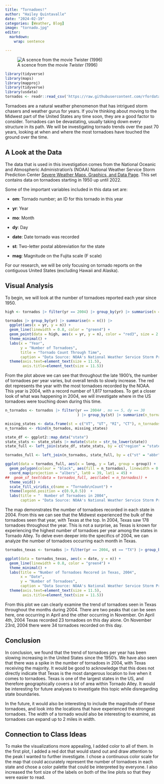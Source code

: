 ```yaml
---
title: "Tornadoes!"
author: "Hailey Quintavalle"
date: "2024-02-19"
categories: [Weather, Blog]
image: "tornado.jpg"
editor: 
  markdown: 
    wrap: sentence

---
```


![A scence from the movie *Twister* (1996)](twister.jpg)

```r
library(tidyverse)
library(maps)
library(mapproj)
library(tidyverse)
library(usdata)
tornados <- readr::read_csv('https://raw.githubusercontent.com/rfordatascience/tidytuesday/master/data/2023/2023-05-16/tornados.csv')
```

Tornadoes are a natural weather phenomenon that has intrigued storm chasers and weather gurus for years. If you're thinking about moving to the Midwest part of the United States any time soon, they are a good factor to consider. Tornadoes can be devastating, usually taking down every structure in its path. We will be investigating tornado trends over the past 70 years, looking at when and where the most tornadoes have touched the ground over the time. 
 
## A Look at the Data

The data that is used in this investigation comes from the National Oceanic and Atmospheric Administration's (NOAA) National Weather Service Storm Prediction Center [Severe Weather Maps, Graphics, and Data Page](https://www.spc.noaa.gov/wcm/#data). This set contains data on tornadoes starting in 1950 up until 2022. 

Some of the important variables included in this data set are: 

- **om**: Tornado number; an ID for this tornado in this year

- **yr**: Year

- **mo**: Month

- **dy**: Day 

- **date**: Date tornado was recorded

- **st**: Two-letter postal abbreviation for the state 

- **mag**: Magnitude on the Fujita scale (F scale)

For our research, we will be only focusing on tornado reports on the contiguous United States (excluding Hawaii and Alaska). 

## Visual Analysis

To begin, we will look at the number of tornadoes reported each year since 1950. 

```r
high <- tornados |> filter(yr == 2004) |> group_by(yr) |> summarise(n = n())

tornados |> group_by(yr) |> summarise(n = n()) |>
  ggplot(aes(x = yr, y = n)) + 
  geom_line(linewidth = 0.8, color = "green4") +
  geom_point(data = high, aes(x = yr, y = n), color = "red3", size = 2.5) +
  theme_minimal() +
  labs(x = "Year", 
       y = "Number of Tornadoes", 
       title = "Tornado Count Through Time",
       caption = "Data Source: NOAA's National Weather Service Storm Prediction Center") +
  theme(axis.text=element_text(size = 11.5),
        axis.title=element_text(size = 11.5))
```

From the plot above we can see that throughout the late 1900's, the number of tornadoes per year varies, but overall tends to slowly increase. The red dot represents the year with the most tornadoes recorded by the NOAA. This year is 2004, with a record number of 1,817 tornadoes. To get a closer look of what was happening in 2004, we will investigate where in the US tornadoes were touching down during this time. 

```r
n_tornados <- tornados |> filter(yr == 2004# , mo == 5, dy == 30
                                 ) |> group_by(st) |> summarize(n_tornados = n()) 

missing_states <- data.frame(st = c("VT", "UT", "RI", "CT"), n_tornados = 0)
n_tornados <- rbind(n_tornados, missing_states)

state_df <- ggplot2::map_data("state") 
state_stats <- state_stats |> mutate(state = str_to_lower(state)) 
state_full <- left_join(state_df, state_stats, by = c("region" = "state")) 

tornados_full <- left_join(n_tornados, state_full, by = c("st" = "abbr"))
```


```r
ggplot(data = tornados_full, aes(x = long, y = lat, group = group)) +
  geom_polygon(colour = "black", aes(fill = n_tornados), linewidth = 0.8) +
  coord_map(projection = "albers", lat0 = 39, lat1 = 45) +
##  geom_sf_text(data = tornados_full, aes(label = n_tornados)) +
  theme_void() + 
  scale_fill_viridis_c(name = "Tornado\nCount") +
  theme(legend.position = c(0.9,0.5))  +
  labs(title = "  Number of Tornadoes in 2004",
       caption = "Data Source: NOAA's National Weather Service Storm Prediction Center  ")
```

The map demonstrates the number of tornadoes recorded in each state in 2004. From this we can see that the Midwest experienced the bulk of the tornadoes seen that year, with Texas at the top. In 2004, Texas saw 178 tornadoes throughout the year. This is not a surprise, as Texas is known for experiencing the highest number of tornadoes per year among the states in Tornado Alley. To delve even deeper into the specifics of 2004, we can analyze the number of tornadoes occurring each month in Texas.

```r
tornados_texas <- tornados |> filter(yr == 2004, st == "TX") |> group_by(date) |> summarise(n = n())

ggplot(data = tornados_texas, aes(x = date, y = n)) + 
  geom_line(linewidth = 0.8, color = "green4") +
  theme_minimal() +
  labs(title = "Number of Tornadoes Recored in Texas, 2004",
       x = "Date",
       y = "Number of Tornadoes",
       caption = "Data Source: NOAA's National Weather Service Storm Prediction Center") +
  theme(axis.text=element_text(size = 11.5),
        axis.title=element_text(size = 11.5))
```

From this plot we can clearly examine the trend of tornadoes seen in Texas throughout the months during 2004. There are two peaks that can be seen here, one occurring in April and the other occurring in November. On April 4th, 2004 Texas recorded 23 tornadoes on this day alone. On November 23rd, 2004 there were 34 tornadoes recorded on this day. 

## Conclusion

In conclusion, we found that the trend of tornadoes per year has been slowing increasing in the United States since the 1950's. We have also seen that there was a spike in the number of tornadoes in 2004, with Texas receiving the majority. It would be good to acknowledge that this does not directly indicate that Texas is the most dangerous location to live when it comes to tornadoes. Texas is one of the largest states in the US, and therefore geographically covers a lot of area within Tornado Alley. It would be interesting for future analyses to investigate this topic while disregarding state boundaries.

In the future, it would also be interesting to include the magnitude of these tornadoes, and look into the locations that have experienced the strongest tornadoes. The width of a tornado would also be interesting to examine, as tornadoes can expand up to 2 miles in width. 

## Connection to Class Ideas

To make the visualizations more appealing, I added color to all of them. In the first plot, I added a red dot that would stand out and draw attention to the peak I wanted to further investigate. I chose a continuous color scale for the map that could accurately represent the number of tornadoes in each state and chose a color palette that could be interpreted by everyone. I also increased the font size of the labels on both of the line plots so that they were easier to read. 

